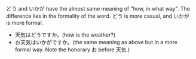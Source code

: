 どう and いかが have the almost same meaning of "how, in what way". The difference lies in the formality of the word. どう is more casual, and いかが is more formal.

* <Ruby t="てんき">天気</Ruby>はどうですか。(how is the weather?)
* お天気はいかがですか。(the same meaning as above but in a more formal way. Note the honorary お before 天気.)

